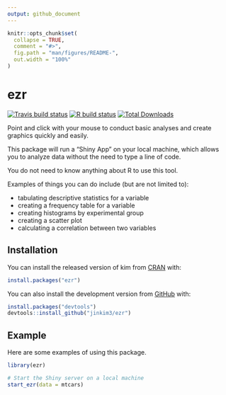 ```yaml
---
output: github_document
---
```


<!-- README.md is generated from README.Rmd. Please edit that file -->

```r
knitr::opts_chunk$set(
  collapse = TRUE,
  comment = "#>",
  fig.path = "man/figures/README-",
  out.width = "100%"
)
```
# ezr

<!-- badges: start -->
[![Travis build status](https://travis-ci.com/jinkim3/ezr.svg?branch=master)](https://travis-ci.com/jinkim3/ezr)
[![R build status](https://github.com/jinkim3/ezr/workflows/R-CMD-check/badge.svg)](https://github.com/jinkim3/ezr/actions)
[![Total Downloads](http://cranlogs.r-pkg.org/badges/grand-total/ezr?color=blue)](https://cran.r-project.org/package=ezr)
<!-- badges: end -->

Point and click with your mouse to conduct basic analyses and create 
graphics quickly and easily.

This package will run a "Shiny App" on your local machine, which allows
you to analyze data without the need to type a line of code.

You do not need to know anything about R to use this tool.


Examples of things you can do include (but are not limited to):

* tabulating descriptive statistics for a variable
* creating a frequency table for a variable
* creating histograms by experimental group
* creating a scatter plot
* calculating a correlation between two variables

## Installation

You can install the released version of kim 
from [CRAN](https://CRAN.R-project.org) with:

``` r
install.packages("ezr")
```

You can also install the development version from
[GitHub](https://github.com/) with:

``` r
install.packages("devtools")
devtools::install_github("jinkim3/ezr")
```

## Example

Here are some examples of using this package.

```r
library(ezr)

# Start the Shiny server on a local machine
start_ezr(data = mtcars)
```
